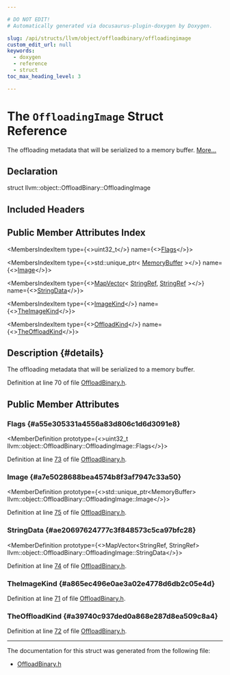 ```yaml
---

# DO NOT EDIT!
# Automatically generated via docusaurus-plugin-doxygen by Doxygen.

slug: /api/structs/llvm/object/offloadbinary/offloadingimage
custom_edit_url: null
keywords:
  - doxygen
  - reference
  - struct
toc_max_heading_level: 3

---
```





# The `OffloadingImage` Struct Reference

<DoxygenPage pluginConfig={pluginConfig}>

The offloading metadata that will be serialized to a memory buffer. <a href="#details">More...</a>

## Declaration

<CodeBlock>struct llvm::object::OffloadBinary::OffloadingImage</CodeBlock>

## Included Headers

<IncludesList>
<IncludesListItem
  filePath="llvm/Object/OffloadBinary.h"
  permalink="/docs/api/files/include/include/llvm/include/llvm/object/offloadbinary-h"
  isLocal="true" />
</IncludesList>

## Public Member Attributes Index

<MembersIndex>

<MembersIndexItem
  type={<>uint32&#95;t</>}
  name={<><a href="#a55e305331a4556a83d806c1d6d3091e8">Flags</a></>}>
</MembersIndexItem>

<MembersIndexItem
  type={<>std::unique&#95;ptr&lt; <a href="/docs/api/classes/llvm/memorybuffer">MemoryBuffer</a> &gt;</>}
  name={<><a href="#a7e5028688bea4574b8f3af7947c33a50">Image</a></>}>
</MembersIndexItem>

<MembersIndexItem
  type={<><a href="/docs/api/classes/llvm/mapvector">MapVector</a>&lt; <a href="/docs/api/classes/llvm/stringref">StringRef</a>, <a href="/docs/api/classes/llvm/stringref">StringRef</a> &gt;</>}
  name={<><a href="#ae20697624777c3f848573c5ca97bfc28">StringData</a></>}>
</MembersIndexItem>

<MembersIndexItem
  type={<><a href="/docs/api/namespaces/llvm/object/#ae1135a376f397074fd6f8f79b7463e41">ImageKind</a></>}
  name={<><a href="#a865ec496e0ae3a02e4778d6db2c05e4d">TheImageKind</a></>}>
</MembersIndexItem>

<MembersIndexItem
  type={<><a href="/docs/api/namespaces/llvm/object/#a92b4561998310fbcfbeaeb7c449bad6a">OffloadKind</a></>}
  name={<><a href="#a39740c937ded0a868e287d8ea509c8a4">TheOffloadKind</a></>}>
</MembersIndexItem>

</MembersIndex>

## Description {#details}

The offloading metadata that will be serialized to a memory buffer.

Definition at line 70 of file <a href="/docs/api/files/include/include/llvm/include/llvm/object/offloadbinary-h">OffloadBinary.h</a>.

<SectionDefinition>

## Public Member Attributes

### Flags {#a55e305331a4556a83d806c1d6d3091e8}

<MemberDefinition
  prototype={<>uint32&#95;t llvm::object::OffloadBinary::OffloadingImage::Flags</>}>

Definition at line <a href="/docs/api/files/include/include/llvm/include/llvm/object/offloadbinary-h/#l00073">73</a> of file <a href="/docs/api/files/include/include/llvm/include/llvm/object/offloadbinary-h">OffloadBinary.h</a>.
</MemberDefinition>

### Image {#a7e5028688bea4574b8f3af7947c33a50}

<MemberDefinition
  prototype={<>std::unique&#95;ptr&lt;MemoryBuffer&gt; llvm::object::OffloadBinary::OffloadingImage::Image</>}>

Definition at line <a href="/docs/api/files/include/include/llvm/include/llvm/object/offloadbinary-h/#l00075">75</a> of file <a href="/docs/api/files/include/include/llvm/include/llvm/object/offloadbinary-h">OffloadBinary.h</a>.
</MemberDefinition>

### StringData {#ae20697624777c3f848573c5ca97bfc28}

<MemberDefinition
  prototype={<>MapVector&lt;StringRef, StringRef&gt; llvm::object::OffloadBinary::OffloadingImage::StringData</>}>

Definition at line <a href="/docs/api/files/include/include/llvm/include/llvm/object/offloadbinary-h/#l00074">74</a> of file <a href="/docs/api/files/include/include/llvm/include/llvm/object/offloadbinary-h">OffloadBinary.h</a>.
</MemberDefinition>

### TheImageKind {#a865ec496e0ae3a02e4778d6db2c05e4d}

<MemberDefinition
  prototype="ImageKind llvm::object::OffloadBinary::OffloadingImage::TheImageKind">

Definition at line <a href="/docs/api/files/include/include/llvm/include/llvm/object/offloadbinary-h/#l00071">71</a> of file <a href="/docs/api/files/include/include/llvm/include/llvm/object/offloadbinary-h">OffloadBinary.h</a>.
</MemberDefinition>

### TheOffloadKind {#a39740c937ded0a868e287d8ea509c8a4}

<MemberDefinition
  prototype="OffloadKind llvm::object::OffloadBinary::OffloadingImage::TheOffloadKind">

Definition at line <a href="/docs/api/files/include/include/llvm/include/llvm/object/offloadbinary-h/#l00072">72</a> of file <a href="/docs/api/files/include/include/llvm/include/llvm/object/offloadbinary-h">OffloadBinary.h</a>.
</MemberDefinition>

</SectionDefinition>

<hr/>

The documentation for this struct was generated from the following file:

<ul>
<li><a href="/docs/api/files/include/include/llvm/include/llvm/object/offloadbinary-h">OffloadBinary.h</a></li>
</ul>

</DoxygenPage>
